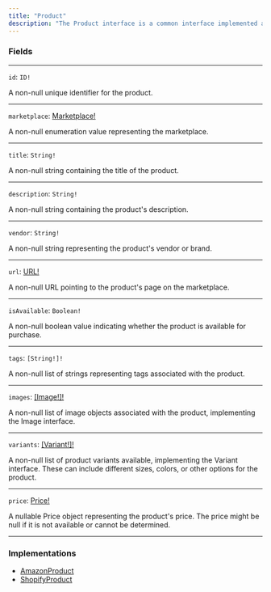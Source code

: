```yaml
---
title: "Product"
description: "The Product interface is a common interface implemented across different marketplace products, such as Amazon and Shopify. It represents the basic structure and fields that every product type should have in the Rye's cart API schema. By implementing this interface, each marketplace product can have a consistent data structure, making it easier for developers to work with the API."
---
```


### Fields

---

`id`: `ID!`

A non-null unique identifier for the product.

---

`marketplace`: [Marketplace!](/api-reference/marketplace)

A non-null enumeration value representing the marketplace.

---

`title`: `String!`

A non-null string containing the title of the product.

---

`description`: `String!`

A non-null string containing the product's description.

---

`vendor`: `String!`

A non-null string representing the product's vendor or brand.

---

`url`: [URL!](/api-reference/url)

A non-null URL pointing to the product's page on the marketplace.

---

`isAvailable`: `Boolean!`

A non-null boolean value indicating whether the product is available for purchase.

---

`tags`: `[String!]!`

A non-null list of strings representing tags associated with the product.

---

`images`: [\[Image!\]!](/api-reference/image)

A non-null list of image objects associated with the product, implementing the Image interface.

---

`variants`: [\[Variant!\]!](/api-reference/variant)

A non-null list of product variants available, implementing the Variant interface. These can include different sizes, colors, or other options for the product.

---

`price`: [Price!](/api-reference/price)

A nullable Price object representing the product's price. The price might be null if it is not available or cannot be determined.

---

### Implementations

* [AmazonProduct](/api-reference/amazonproduct)
* [ShopifyProduct](/api-reference/shopifyproduct)